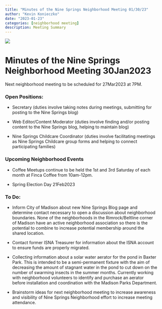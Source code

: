 ```yaml
---
title: "Minutes of the Nine Springs Neighborhood Meeting 01/30/23"
author: "Kevin Konieczko"
date: "2023-01-23"
categories: [neighborhood meeting]
description: Meeting Summary
---
```


![](Meeting.jpg){fig-align="center"}

# Minutes of the Nine Springs Neighborhood Meeting 30Jan2023

Next neighborhood meeting to be scheduled for 27Mar2023 at 7PM.

### Open Positions:

-   Secretary (duties involve taking notes during meetings, submitting for posting to the Nine Springs blog)

-   Web Editor/Content Moderator (duties involve finding and/or posting content to the Nine Springs blog, helping to maintain blog)

-   Nine Springs Childcare Coordinator (duties involve facilitating meetings as Nine Springs Childcare group forms and helping to connect participating families)

### Upcoming Neighborhood Events

-   Coffee Meetups continue to be held the 1st and 3rd Saturday of each month at Finca Coffee from 10am-12pm.

-   Spring Election Day 21Feb2023

### To Do:

-   Inform City of Madison about new Nine Springs Blog page and determine contact necessary to open a discussion about neighborhood boundaries. None of the neighborhoods in the Rimrock/Beltline corner of Madison have an active neighborhood association so there is the potential to combine to increase potential membership around the shared location.

-   Contact former ISNA Treasurer for information about the ISNA account to ensure funds are properly migrated.

-   Collecting information about a solar water aerator for the pond in Baxter Park. This is intended to be a semi-permanent fixture with the aim of decreasing the amount of stagnant water in the pond to cut down on the number of swarming insects in the summer months. Currently working with neighborhood volunteers to identify and purchase an aerator before installation and coordination with the Madison Parks Department.

-   Brainstorm ideas for next neighborhood meeting to increase awareness and visibility of Nine Springs Neighborhood effort to increase meeting attendance.
